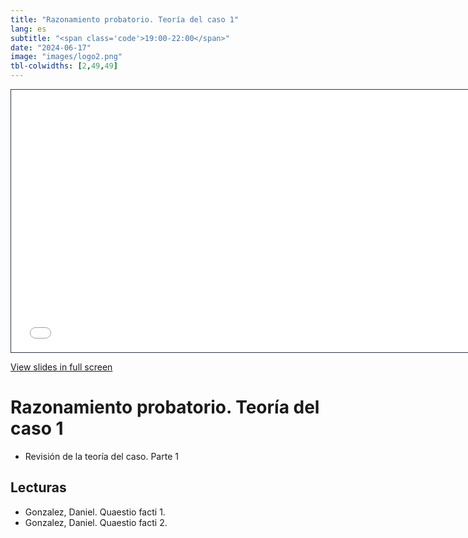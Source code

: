 ```yaml
---
title: "Razonamiento probatorio. Teoría del caso 1"
lang: es
subtitle: "<span class='code'>19:00-22:00</span>"
date: "2024-06-17"
image: "images/logo2.png"
tbl-colwidths: [2,49,49]
---
```


```{=html}
<iframe class="slide-deck" src="../materials/2024-14-PRUEBA-01.html" height="420" width="747" style="border: 1px solid #2e3846;"></iframe>
```

[View slides in full screen](../materials/2024-14-PRUEBA-01.html)

# Razonamiento probatorio. Teoría del caso 1

-   Revisión de la teoría del caso. Parte 1

## Lecturas

-   Gonzalez, Daniel. Quaestio facti 1. 
-   Gonzalez, Daniel. Quaestio facti 2.